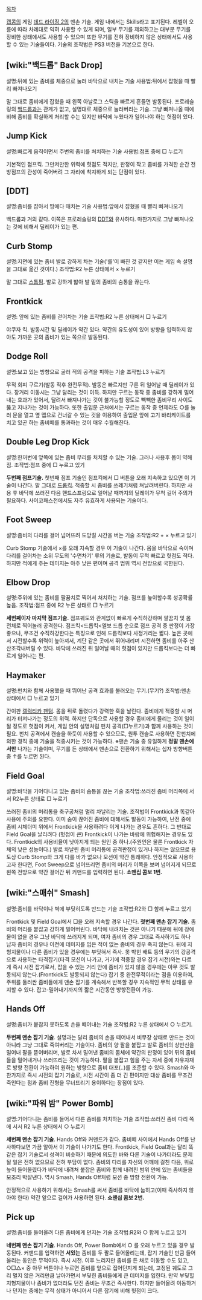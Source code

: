 [[목차]]

[[캡콤]]의 게임 [[데드 라이징 2]]의 맨손 기술. 게임 내에서는 Skills라고 표기된다. 레벨이 오름에 따라 차례대로 익혀 사용할 수 있게 되며, 일부 무기를 제외하고는 대부분 무기를 장비한 상태에서도 사용할 수 있으며 또한 무기를 전혀 장비하지 않은 상태에서도 사용할 수 있는 기술들이다.
기술의 조작법은 PS3 버전을 기본으로 한다.

== [wiki:"백드롭" Back Drop] ==
설명:뒤에 있는 좀비를 체중으로 눌러 바닥으로 내치는 기술
사용법:뒤에서 잡혔을 때 빨리 빠져나오기

말 그대로 좀비에게 잡혔을 때 왼쪽 아날로그 스틱을 빠르게 흔들면 발동된다. 프로레슬링의 [[백드롭]]과는 관계가 없고, 설명대로 체중으로 눌러버리는 기술. 그냥 빠져나올 때에 비해 좀비를 확실하게 처리할 수는 있지만 바닥에 누웠다가 일어나야 하는 헛점이 있다.

== Jump Kick ==
설명:빠르게 움직이면서 주변의 좀비를 처치하는 기술
사용법:점프 중에 □ 누르기

기본적인 점프킥. 그만저만한 위력에 헛점도 적지만, 판정이 작고 좀비를 가격한 순간 전방점프의 관성이 죽어버려 그 자리에 착지하게 되는 단점이 있다.

== [DDT] ==
설명:좀비를 잡아서 땅에다 매치는 기술
사용법:앞에서 잡혔을 때 빨리 빠져나오기

백드롭과 거의 같다. 이쪽은 프로레슬링의 [[DDT]]와 유사하다. 마찬가지로 그냥 빠져나오는 것에 비해서 딜레이가 있는 편.

== Curb Stomp ==
설명:지면에 있는 좀비 발로 강하게 차는 기술('를'이 빠진 것 같지만 이는 게임 속 설명을 그대로 옮긴 것이다.)
조작법:R2 누른 상태에서 × 누르기

말 그대로 [[스톰핑]]. 발로 강하게 밟아 발 밑의 좀비의 숨통을 끊는다.

== Frontkick ==
설명: 앞에 있는 좀비를 걷어차는 기술
조작법:R2 누른 상태에서 □ 누르기

야쿠자 킥. 발동시간 및 딜레이가 약간 있다. 약간의 유도성이 있어 방향을 입력하지 않아도 가까운 곳의 좀비가 있는 쪽으로 발동된다.

== Dodge Roll ==
설명:보고 있는 방향으로 굴러 적의 공격을 피하는 기술
조작법:L3 누르기

무적 회피 구르기(발동 직후 완전무적). 발동은 빠르지만 구른 뒤 일어날 때 딜레이가 있다. 장거리 이동시는 그냥 달리는 것이 이득. 하지만 구르는 동작 중 좀비를 강하게 밀어내는 효과가 있어서, 달려서 빠져나가는 것이 불가능할 정도로 빽빽한 좀비무리 사이도 뚫고 지나가는 것이 가능하다. 또한 출입문 근처에서는 구르는 동작 중 언제라도 ○를 눌러 문을 열고 옆 맵으로 건너갈 수 있는 것을 이용하여 출입문 앞에 고기 바리케이트를 치고 있곤 하는 좀비떼를 통과하는 것이 매우 수월해진다.

== Double Leg Drop Kick ==
설명:한꺼번에 앞쪽에 있는 좀비 무리를 처치할 수 있는 기술. 그러나 사용후 몸이 약해짐.
조작법:점프 중에 □ 누르고 있기

'''두번째 점프기술.''' 첫번째 점프 기술인 점프킥에서 □ 버튼을 오래 지속하고 있으면 이 기술이 나간다. 말 그대로 [[드롭킥]]. 적중할 시 좀비를 쓰레기처럼 쳐날려버린다. 하지만 사용 후 바닥에 쓰러진 다음 핸드스프링으로 일어날 때까지의 딜레이가 무척 길어 주의가 필요하다.
사이코패스전에서도 자주 유효하게 사용되는 기술이다.

== Foot Sweep ==
설명:좀비의 다리를 걸어 넘어뜨려 도망칠 시간을 버는 기술
조작법:R2 + × 누르고 있기

Curb Stomp 기술에서 ×를 오래 지속할 경우 이 기술이 나간다. 몸을 바닥으로 숙이며 다리를 걸어차는 소위 무도의 '수면차기' 류의 기술로, 발동이 무척 빠르고 헛점도 적다. 하지만 적에게 주는 데미지는 아주 낮은 편이며 공격 범위 역시 전방으로 국한된다.

== Elbow Drop ==
설명:주위에 있는 좀비를 팔꿈치로 찍어서 처치하는 기술. 점프를 높이할수록 성공확률 높음.
조작법:점프 중에 R2 누른 상태로 □ 누르기

'''세번째이자 마지막 점프기술.''' 점프궤도와 관계없이 빠르게 수직하강하며 팔꿈치 및 몸 전체로 찍어눌러 공격한다. 점프킥<드롭킥<엘보 드롭 순으로 점프 공격 중 판정이 가장 좋으나, 무조건 수직하강한다는 특징으로 인해 드롭킥보다 사정거리는 짧다. 높은 곳에서 시전할수록 위력이 높아져서, 계단 같은 곳에서 뛰어내리며 시전하면 좀비를 아주 산산조각내버릴 수 있다.
바닥에 쓰러진 뒤 일어날 때의 헛점이 있지만 드롭킥보다는 더 빠르게 일어나는 편.

== Haymaker ==
설명:펀치와 함께 사용했을 때 뛰어난 공격 효과를 불러오는 무기.(무기?)
조작법:맨손 상태에서 □ 누르고 있기

간이판 [[갤럭티카 팬텀]]. 몸을 뒤로 돌렸다가 강력한 훅을 날린다. 좀비에게 적중할 시 머리가 터져나가는 정도의 위력. 하지만 단독으로 사용할 경우 좀비에게 물리는 것이 일이 될 정도로 헛점이 커서, 게임 안의 설명처럼 펀치 공격(□누르기)과 함께 사용하는 것이 필요. 펀치 공격에서 캔슬을 하듯이 사용할 수 있으므로, 원투 캔슬로 사용하면 잔펀치에 의한 경직 중에 기술을 적중시키는 것이 가능하다.
※맨손 기술 중 유일하게 '''정말 맨손에서만''' 나가는 기술이며, 무기를 든 상태에서 맨손으로 전환하기 위해서는 십자 방향버튼 중 ↑를 누르면 된다.

== Field Goal ==
설명:바닥을 기어다니고 있는 좀비의 숨통을 끊는 기술
조작법:쓰러진 좀비 머리쪽에 서서 R2누른 상태로 □ 누르기

쓰러진 좀비의 머리통을 축구공처럼 멀리 차날리는 기술. 조작법이 Frontkick과 똑같아 사용에 주의를 요한다. 이미 숨이 끊어진 좀비에 대해서도 발동이 가능하여, 난전 중에 좀비 시체더미 위에서 Frontkick을 사용하려다 이게 나가는 경우도 흔하다. 그 반대로 Field Goal을 날리려다 (헛점이 큰) Frontkick이 나가는 바람에 위험해지는 경우도 있다. Frontkick의 사용비율이 낮아지게 되는 원인 중 하나.(주원인은 물론 Frontkick 자체의 낮은 성능이다.)
발로 차날린 좀비 머리통에 공격판정이 있거나 하지는 않으므로 용도상 Curb Stomp와 크게 다를 바가 없으나 모션이 약간 통쾌하다.
안정적으로 사용하고자 한다면, Foot Sweep으로 넘어뜨리면 좀비의 머리가 이쪽을 보며 넘어지게 되므로 왼쪽 전방으로 약간 걸어간 뒤 커맨드를 입력하면 된다. '''쇼맨십 콤보 1번.'''

== [wiki:"스매쉬" Smash] ==
설명:좀비를 바닥이나 벽에 부딪히도록 만드는 기술
조작법:R2와 □ 함께 누르고 있기

Frontkick 및 Field Goal에서 □을 오래 지속할 경우 나간다. '''첫번째 맨손 잡기 기술.''' 좀비의 머리를 붙잡고 강하게 밀어버린다. 바닥에 내려치는 것은 아니기 때문에 뒤에 장애물이 없을 경우 그냥 바닥에 쓰러지게 되며, 여자 좀비의 경우 그대로 즉사하기도 하나 남자 좀비의 경우나 이전에 데미지를 입은 적이 없는 좀비의 경우 죽지 않는다. 뒤에 지형지물이나 다른 좀비가 있을 경우에는 부딪혀서 즉사.
못 박힌 배트 등의 무기의 강공격으로 사용하는 타격잡기(타격 모션이 나가고, 거기에 적중할 경우 잡기 시전)와는 다르게 즉시 시전 잡기로서, 잡을 수 있는 거리 안에 좀비가 있지 않을 경우에는 아무 것도 발동되지 않는다.(Frontkick도 발동되지 않는다)
잡기 중 완전무적이라는 점을 이용하여, 주위를 둘러싼 좀비들에게 맨손 잡기를 계속해서 반복할 경우 지속적인 무적 상태를 유지할 수 있다. 잡고-밀어내기까지의 짧은 시간동안 방향전환이 가능.

== Hands Off ==
설명:좀비가 붙잡지 못하도록 손을 떼어내는 기술
조작법:R2 누른 상태에서 ○ 누르기.

'''두번째 맨손 잡기 기술'''. 설명과는 달리 좀비의 손을 떼어내서 비무장 상태로 만드는 것이 아니라 그냥 그대로 죽여버리는 기술이다. 좀비의 양 팔을 붙잡고 발로 좀비의 상반신을 밀어내 팔을 뜯어버리며, 발로 차서 밀어낸 좀비의 몸체에 약간의 판정이 있어 뒤의 좀비들을 밀어내거나 쓰러뜨리는 것이 가능하다. 팔을 붙잡고 힘을 주는 자세 중에 자유자재로 방향 전환이 가능하여 원하는 방향으로 좀비 대포(..)를 조준할 수 있다.
Smash와 마찬가지로 즉시 시전의 잡기 기술로, 시전 시간이 좀 더 긴 편이지만 대상 좀비를 무조건 죽인다는 점과 좀비 진형을 무너뜨리기 용이하다는 장점이 있다.

== [wiki:"파워 밤" Power Bomb] ==
설명:기어다니는 좀비를 들어서 다른 좀비를 처치하는 기술
조작법:쓰러진 좀비 다리 쪽에 서서 R2 누른 상태에서 ○ 누르기

'''세번째 맨손 잡기 기술'''. Hands Off와 커맨드가 같다. 좀비떼 사이에서 Hands Off를 난사하다보면 가끔 알아서 이 기술이 나가기도 한다. Frontkick, Field Goal과는 달리 똑같은 잡기 기술로서 성격이 비슷하기 때문에 의도한 바와 다른 기술이 나가더라도 문제될 일은 전혀 없으므로 전혀 부담이 없다. 좀비의 다리를 자신의 어깨에 걸친 다음, 위로 높이 들어올렸다가 바닥에 내려쳐 붙잡은 좀비와 함께 내려친 범위 안에 있는 좀비들을 모조리 박살낸다. 역시 Smash, Hands Off처럼 모션 중 방향 전환이 가능.

안정적으로 사용하기 위해서는 Smash를 써서 좀비를 바닥에 눕히고(이때 즉사하지 않아야 한다) 약간 앞으로 걸어가 사용하면 된다. '''쇼맨십 콤보 2번.'''

== Pick up ==
설명:좀비를 들어올려 다른 좀비에게 던지는 기술
조작법:R2와 ○ 함께 누르고 있기

'''네번째 맨손 잡기 기술'''. Hands Off, Power Bomb에서 ○ 를 오래 누르고 있을 경우 발동된다. 커맨드를 입력하면 '''서있는''' 좀비를 두 팔로 들어올리는데, 잡기 기술인 만큼 들어올리는 동안은 무적이다. 즉시 시전.
이후 느리지만 좀비를 든 채로 이동할 수도 있고, ○□△× 중 아무 버튼이나 누르면 좀비를 앞으로 집어던지게 되는데, 고정된 궤도로 그리 멀지 않은 거리만큼 날아가면서 부딪힌 좀비들에게 큰 데미지를 입힌다. 만약 부딪힐 지형지물이나 좀비가 없더라도 던진 좀비는 무조건 즉사한다. 하지만 들어올려 이동하거나 던지는 중에는 무적 상태가 아니어서 다른 잡기에 비해 헛점이 크다.
